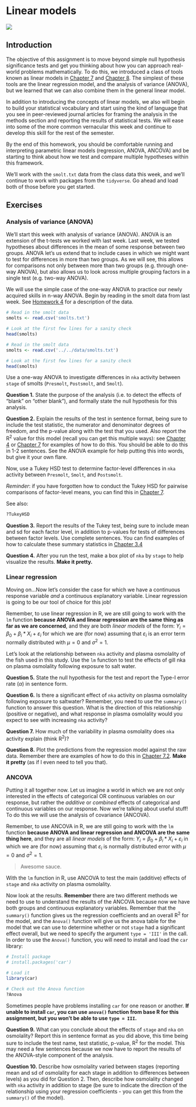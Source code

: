 # Linear models

<img src="../../images/graphs.png">

<h2 id="multi"> Introduction </h2>  

The objective of this assignment is to move beyond simple null hypothesis significance tests and get you thinking about how you can approach real-world problems mathematically. To do this, we introduced a class of tools known as linear models in [Chapter 7](https://danstich.github.io/worst-r/7-Chapter7.html) and [Chapter 8](https://danstich.github.io/worst-r/8-Chapter8.html). The simplest of these tools are the linear regression model, and the analysis of variance (ANOVA), but we learned that we can also combine them in the general linear model.  

In addition to introducing the concepts of linear models, we also will begin to build your statistical vocabulary and start using the kind of language that you see in peer-reviewed journal articles for framing the analysis in the methods section and reporting the results of statistical tests. We will ease into some of the more common vernacular this week and continue to develop this skill for the rest of the semester.  

By the end of this homework, you should be comfortable running and interpreting parametric linear models (regression, ANOVA, ANCOVA) and be starting to think about how we test and compare multiple hypotheses within this framework.

We'll work with the `smolt.txt` data from the class data this week, and we'll continue to work with packages from the `tidyverse`. Go ahead and load both of those before you get started.

## Exercises  
<h3 id="multi"> Analysis of variance (ANOVA) </h3>

We'll start this week with analysis of variance (ANOVA). ANOVA is an extension of the t-tests we worked with last week. Last week, we tested hypotheses about differences in the mean of some response between two groups. ANOVA let's us extend that to include cases in which we might want to test for differences in more than two groups. As we will see, this allows for comparisons not only between more than two groups (e.g. through one-way ANOVA), but also allows us to look across multiple grouping factors in a single test (e.g. two-way ANOVA).

We will use the simple case of the one-way ANOVA to practice our newly acquired skills in n-way ANOVA. Begin by reading in the smolt data from last week. See [Homework 4](https://danstich.github.io/stich/classes/BIOL217/hw04.html) for a description of the data.

```{r, eval=FALSE}
# Read in the smolt data
smolts <- read.csv('smolts.txt')

# Look at the first few lines for a sanity check
head(smolts)
```

```{r, echo=FALSE}
# Read in the smolt data
smolts <- read.csv('../../data/smolts.txt')

# Look at the first few lines for a sanity check
head(smolts)
```


Use a one-way ANOVA to investigate differences in `nka` activity between `stage` of smolts (`Presmolt`, `Postsmolt`, and `Smolt`).  

**Question 1.** State the purpose of the analysis (i.e. to detect the effects of "blank" on "other blank"), and formally state the null hypothesis for this analysis.  

**Question 2.** Explain the results of the test in sentence format, being sure to include the test statistic, the numerator and denominator degrees of freedom, and the p-value along with the test that you used. Also report the R^2^ value for this model (recall you can get this multiple ways): see [Chapter 4](https://danstich.github.io/worst-r/4-Chapter4.html) or [Chapter 7](https://danstich.github.io/worst-r/7-Chapter7.html) for examples of how to do this. You should be able to do this in 1-2 sentences. See the ANOVA example for help putting this into words, but give it your own flare.  

Now, use a Tukey HSD test to determine factor-level differences in `nka` activity between `Presmolt`, `Smolt`, and `Postsmolt`. 

*Reminder*: if you have forgotten how to conduct the Tukey HSD for pairwise comparisons of factor-level means, you can find this in [Chapter 7](https://danstich.github.io/worst-r/7-Chapter7.html).

See also:

```{r, eval = FALSE}
?TukeyHSD
```

**Question 3.** Report the results of the Tukey test, being sure to include mean and sd for each factor level, in addition to p-values for tests of differences between factor levels. Use complete sentences. You can find examples of how to calculate these summary statistics in [Chapter 3.4](https://danstich.github.io/worst-r/3-4-better-data-summaries.html)


**Question 4.** After you run the test, make a box plot of `nka` by `stage` to help visualize the results. **Make it pretty.**


### Linear regression

Moving on...Now let's consider the case for which we have a continuous response variable *and* a continuous explanatory variable. Linear regression is going to be our tool of choice for this job!

Remember, to use linear regression in R, we are still going to work with the `lm` function **because ANOVA and linear regression are the same thing as far as we are concerned**, and they are both *linear models* of the form: $Y_i = \beta_0 + \beta_i*X_i + \varepsilon_i$ for which we are (for now) assuming that $\varepsilon_i$ is an error term normally distributed with $\mu = 0$ and $\sigma^2 = 1$.  

Let's look at the relationship between `nka` activity and plasma osmolality of the fish used in this study. Use the `lm` function to test the effects of gill nka on plasma osmolality following exposure to salt water. 

**Question 5.** State the null hypothesis for the test and report the Type-I error rate ($\alpha$) in sentence form.

**Question 6.** Is there a significant effect of `nka` activity on plasma osmolality following exposure to saltwater? Remember, you need to use the `summary()` function to answer this question. What is the direction of this relationship (positive or negative), and what response in plasma osmolality would you expect to see with increasing `nka` activity? 

**Question 7.** How much of the variability in plasma osmolality does `nka` activity explain (think R^2^)?  

**Question 8.** Plot the predictions from the regression model against the raw data. Remember there are examples of how to do this in [Chapter 7.2](https://danstich.github.io/worst-r/7-2-linear-regression.html). **Make it pretty** (as if I even need to tell you that).

### ANCOVA

Putting it all together now. Let us imagine a world in which we are not only interested in the effects of categorical OR continuous variables on our response, but rather the *additive* or *combined* effects of categorical and continuous variables on our response. Now we're talking about useful stuff! To do this we will use the analysis of covariance (ANCOVA). 

Remember, to use ANCOVA in R, we are still going to work with the `lm` function **because ANOVA and linear regression and ANCOVA are the same thing here**, and they are all *linear models* of the form: $Y_i = \beta_0 + \beta_i*X_i + \varepsilon_i$ in which we are (for now) assuming that $\varepsilon_i$ is normally distributed error with $\mu = 0$ and $\sigma^2 = 1$.

> Awesome sauce.  

With the `lm` function in R, use ANCOVA to test the main (additive) effects of `stage` and `nka` activity on plasma osmolality.  

Now look at the results. **Remember** there are two different methods we need to use to understand the results of the ANCOVA because now we have both groups and continuous explanatory variables. Remember that the `summary()` function gives us the regression coefficients and an overall R^2^ for the model, and the `Anova()` function will give us the anova table for the model that we can use to determine whether or not `stage` had a significant effect overall, but we need to specify the argument `type = 'III'` in the call. In order to use the `Anova()` function, you will need to install and load the `car` library:  

```{r, eval=FALSE}
# Install package
# install.packages('car')

# Load it
library(car)

# Check out the Anova function
?Anova
```

Sometimes people have problems installing `car` for one reason or another. **If unable to install `car`, you can use `anova()` function from base R for this assignment, but you won't be able to use `type = III`.**

**Question 9.** What can you conclude about the effects of `stage` and `nka` on osmolality? Report this in sentence format as you did above, this time being sure to include the test name, test statistic, p-value, R^2^ for the model. This may need a few sentences because we now have to report the results of the ANOVA-style component of the analysis.  

**Question 10.** Describe how osmolality varied between stages (reporting mean and sd of osmolality for each stage in addition to differences between levels) as you did for Question 2. Then, describe how osmolality changed with `nka` activity in addition to stage (be sure to indicate the direction of the relationship using your regression coefficients - you can get this from the `summary()` of the model).  

 